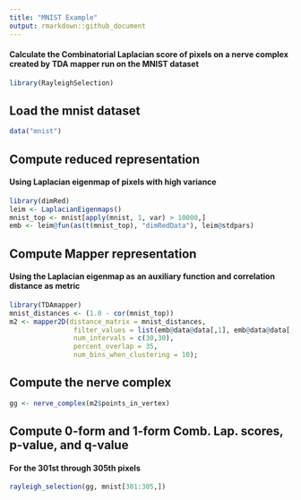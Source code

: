 ```yaml
---
title: "MNIST Example"
output: rmarkdown::github_document
---
```


#### Calculate the Combinatorial Laplacian score of pixels on a nerve complex created by TDA mapper run on the MNIST dataset

```r
library(RayleighSelection)
```

## Load the mnist dataset
```r
data("mnist")
```

## Compute reduced representation
#### Using Laplacian eigenmap of pixels with high variance
```r
library(dimRed)
leim <- LaplacianEigenmaps()
mnist_top <- mnist[apply(mnist, 1, var) > 10000,]
emb <- leim@fun(as(t(mnist_top), "dimRedData"), leim@stdpars)
```

## Compute Mapper representation
#### Using the Laplacian eigenmap as an auxiliary function and correlation distance as metric
```r
library(TDAmapper)
mnist_distances <- (1.0 - cor(mnist_top))
m2 <- mapper2D(distance_matrix = mnist_distances,
                filter_values = list(emb@data@data[,1], emb@data@data[,2]),
                num_intervals = c(30,30),
                percent_overlap = 35,
                num_bins_when_clustering = 10);
```

## Compute the nerve complex
```r
gg <- nerve_complex(m2$points_in_vertex)
```

## Compute 0-form and 1-form Comb. Lap. scores, p-value, and q-value
#### For the 301st through 305th pixels
```r
rayleigh_selection(gg, mnist[301:305,])
```
